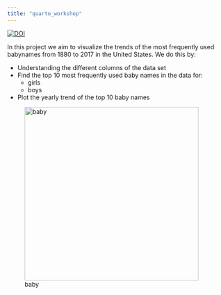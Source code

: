 ```yaml
---
title: "quarto_workshop"
---
```


<a href="https://zenodo.org/badge/latestdoi/690008347" target=”_blank”><img src="https://zenodo.org/badge/690008347.svg" alt="DOI">
</a>

In this project we aim to visualize the trends of the most frequently used babynames from 1880 to 2017 in the United States. We do this by:

- Understanding the different columns of the data set
- Find the top 10 most frequently used baby names in the data for:
  - girls
  - boys
- Plot the yearly trend of the top 10 baby names

![baby](https://live.staticflickr.com/4070/4350213452_4294b4d9ea_b.jpg){width=400 fig-align="right"}
